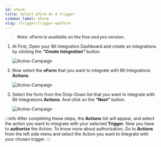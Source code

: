 ```yaml
---
id: eform
title: Select eForm As A trigger
sidebar_label: eForm
slug: /trigger/trigger-wpeform
---
```



> **Note: eForm is available on the free and pro version.**

1. At First, Open your Bit Integration Dashboard and create an integrations by clicking the **_“Create Integration”_** button.

   <Image
     src="trigger/eform/_create-integrations"
     alt="Active-Campaign"
     w="1020"
     h="350"
   />

2. Now select the **eForm** that you want to integrate with Bit Integrations **Actions**.

   <Image
     src="trigger/eform/_select-trigger"
     alt="Active-Campaign"
     w="1020"
     h="350"
   />

3. Select the form from the Drop-Down list that you want to integrate with Bit Integrations **Actions**. And click on the **“Next”** button.

   <Image
     src="trigger/eform/_e-form"
     alt="Active-Campaign"
     w="1020"
     h="350"
   />

:::info
  After completing these steps, the **Actions** list will appear, and select the action you want to integrate with your selected **Trigger**. Now you have to **authorize** the Action. To know more about authorization, Go to **Actions** from the left side menu and select the Action you want to integrate with your chosen trigger.
:::

<Feedback/>